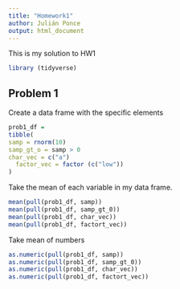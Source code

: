 ```yaml
---
title: "Homework1"
author: Julián Ponce
output: html_document
---
```

This is my solution to HW1
```r
library (tidyverse)
```

## Problem 1
Create a data frame with the specific elements

```r
prob1_df = 
tibble(
samp = rnorm(10)
samp_gt_o = samp > 0
char_vec = c("a")
  factor_vec = factor (c("low"))
)
```

Take the mean of each variable in my data frame. 

```r
mean(pull(prob1_df, samp))
mean(pull(prob1_df, samp_gt_0))
mean(pull(prob1_df, char_vec))
mean(pull(prob1_df, factort_vec))
```

Take mean of numbers 

```r
as.numeric(pull(prob1_df, samp))
as.numeric(pull(prob1_df, samp_gt_0))
as.numeric(pull(prob1_df, char_vec))
as.numeric(pull(prob1_df, factort_vec))
```
